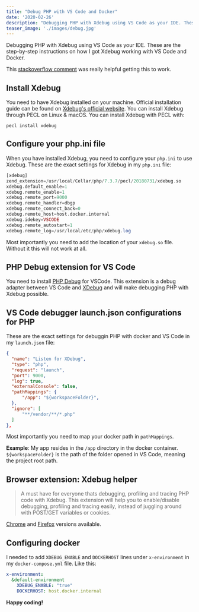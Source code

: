 ```yaml
---
title: "Debug PHP with VS Code and Docker"
date: '2020-02-26'
description: "Debugging PHP with Xdebug using VS Code as your IDE. These are the step-by-step instructions on how I got Xdebug working with VS Code and Docker."
teaser_image: './images/debug.jpg'
---
```


Debugging PHP with Xdebug using VS Code as your IDE. These are the step-by-step instructions on how I got Xdebug working with VS Code and Docker.

This [stackoverflow comment](https://stackoverflow.com/a/52805763/5562316) was really helpful getting this to work.

## Install Xdebug

You need to have Xdebug installed on your machine. Official installation guide can be found on [Xdebug's official website](https://xdebug.org/docs/install).
You can install Xdebug through PECL on Linux & macOS. You can install Xdebug with PECL with:

```shell
pecl install xdebug
```
## Configure your php.ini file

When you have installed Xdebug, you need to configure your `php.ini` to use Xdebug.
These are the exact settings for Xdebug in my `php.ini` file:

```php
[xdebug]
zend_extension=/usr/local/Cellar/php/7.3.7/pecl/20180731/xdebug.so
xdebug.default_enable=1
xdebug.remote_enable=1
xdebug.remote_port=9000
xdebug.remote_handler=dbgp
xdebug.remote_connect_back=0
xdebug.remote_host=host.docker.internal
xdebug.idekey=VSCODE
xdebug.remote_autostart=1
xdebug.remote_log=/usr/local/etc/php/xdebug.log
```

Most importantly you need to add the location of your `xdebug.so` file. Without it this will not work at all.

## PHP Debug extension for VS Code

You need to install [PHP Debug](https://marketplace.visualstudio.com/items?itemName=felixfbecker.php-debug) for VSCode. This extension is a debug adapter between VS Code and [XDebug](https://xdebug.org/) and will make debugging PHP with Xdebug possible.

## VS Code debugger launch.json configurations for PHP

These are the exact settings for debuggin PHP with docker and VS Code in my `launch.json` file:

```json
{
  "name": "Listen for XDebug",
  "type": "php",
  "request": "launch",
  "port": 9000,
  "log": true,
  "externalConsole": false,
  "pathMappings": {
      "/app": "${workspaceFolder}",
  },
  "ignore": [
      "**/vendor/**/*.php"
  ]
},
```

Most importantly you need to map your docker path in `pathMappings`.

**Example**: My app resides in the `/app` directory in the docker container. `${workspaceFolder}` is the path of the folder opened in VS Code, meaning the project root path.

## Browser extension: Xdebug helper

> A must have for everyone thats debugging, profiling and tracing PHP code with Xdebug. This extension will help you to enable/disable debugging, profiling and tracing easily, instead of juggling around with POST/GET variables or cookies.

[Chrome](https://chrome.google.com/webstore/detail/xdebug-helper/eadndfjplgieldjbigjakmdgkmoaaaoc) and [Firefox](https://addons.mozilla.org/fi/firefox/addon/xdebug-helper-for-firefox/) versions available.

## Configuring docker

I needed to add `XDEBUG_ENABLE` and `DOCKERHOST` lines under `x-environment` in my `docker-compose.yml` file. Like this:

```yaml
x-environment:
  &default-environment
    XDEBUG_ENABLE: "true"
    DOCKERHOST: host.docker.internal
```

**Happy coding!**